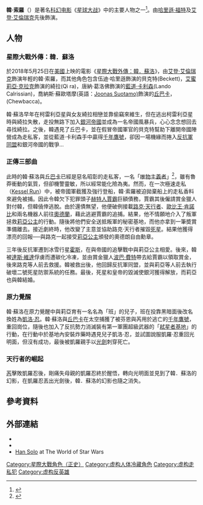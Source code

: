 {{Otheruses|subject=[[星際大戰|星際大戰]]的其中一位角色|other=一種生存在[[奧陶紀|奧陶紀]]的[[三葉蟲|三葉蟲]]|韓·索羅 (三葉蟲)}}
{{noteTA
|T=zh-hans:韩·索罗;zh-hk:韓·索羅;zh-tw:韓·索羅;
|G1=星際大戰
|1=zh-hans:哈里森·福特;zh-hk:夏里遜·福;zh-tw:哈里遜·福特;
|2=zh-hans:韩·索罗;zh-hk:韓·索羅;zh-tw:韓·索羅;
|3=zh-hans:索罗;zh-hk:索羅;zh-tw:索羅;
}}
{{Infobox Star Wars character
| name = 韓·索羅<br />Han Solo
| source = [[星際大戰|星際大戰]]
| image = Harrison Ford-Han Solo.PNG
| size = 280px
| caption = 《[[星際大戰六部曲：絕地大反攻|星際大戰六部曲：絕地大反攻]]》中的韓·索羅
| first = 《[[星際大戰四部曲：曙光乍現|星際大戰四部曲：曙光乍現]]》
| last = 《[[STAR_WARS：天行者的崛起|STAR WARS：天行者的崛起]]》
| portrayer = [[哈里遜·福特|哈里遜·福特]]（Ⅳ－Ⅶ、Ⅸ）<br>[[艾登·艾倫瑞克|艾登·艾倫瑞克]]（韓索羅）
| voiceactor =
| position = [[銀河帝國_(星球大戰)|銀河帝國]]<br />[[反抗軍同盟|反抗軍同盟]]<br />[[銀河共和國|新共和國]]<br />銀河聯盟
| occupation = [[千年隼號|千年隼號]]艦長<br />[[走私|走私客]]
| planet = [[科雷利亞_(星球大戰)|科雷利亞]]
| affiliation = [[反抗軍同盟|反抗軍同盟]]<br>[[銀河共和國|新共和國]]<br>抵抗勢力
| species = [[人類|人類]]
| gender = [[男性|男性]]
| family ={{Plain list|
*[[莉亞公主|莉亞·歐嘉納]]（妻子）
*[[班·索羅|凱羅·忍]]（兒子）
*杰森·索罗（Jacen Solo）（非正史,兒子）
*婕娜·索罗（Jaina Solo）（非正史,女兒）
*安纳金·索罗（Anakin Solo）（非正史,兒子）
}}
| relatives   = 
}}
'''韓·索羅'''（{{lang-en|'''Han Solo'''}}）是著名[[科幻电影|科幻电影]]《[[星球大战|星球大战]]》中的主要人物之一<ref>{{cite web|publisher=[[StarWars_Databank|StarWars Databank]]|title=Han Solo Profile|url=http://www.starwars.com/databank/han-solo|accessdate=2015年10月23日|language=en|archive-date=2017年12月28日|archive-url=https://web.archive.org/web/20171228085227/http://www.starwars.com/databank/han-solo|dead-url=no}}</ref>。由[[哈里遜·福特|哈里遜·福特]]及[[艾登·艾倫瑞克|艾登·艾倫瑞克]]先後飾演。

==人物==
===星際大戰外傳：韓．蘇洛===
於2018年5月25日在[[美國|美國]]上映的電影《[[星際大戰外傳：韓索羅|星際大戰外傳：韓．蘇洛]]》，由[[艾登·艾倫瑞克|艾登·艾倫瑞克]]飾演年輕的韓·索羅，而其他角色包含伍迪·哈里遜飾演的貝克特(Beckett)，[[艾蜜莉亞·克拉克|艾蜜莉亞·克拉克]]飾演的綺拉(Qì ra)，唐納·葛洛佛飾演的[[藍道·卡利森|藍道·卡利森]](Lando Calrissian)，喬納斯·蘇歐塔摩(英語：[[Joonas_Suotamo|Joonas Suotamo)]]飾演的[[丘巴卡|丘巴卡]]，(Chewbacca)。

韓·蘇洛早年在柯雷利亞星與女友綺拉相戀並靠偷竊來維生，但在逃出柯雷利亞星時與綺拉失散，走投無路下加入[[銀河帝國|銀河帝國]]並成為一名帝國風暴兵，心心念念想回去尋找綺拉。之後，韓遇見了丘巴卡，並在假冒帝國軍官的貝克特幫助下離開帝國陣營成為走私客，並從藍道·卡利森手中贏得[[千年鷹號|千年鷹號]]，卻因一場機緣而捲入[[反抗軍同盟|反抗軍同盟]]和銀河帝國的戰爭...

===正傳三部曲===
此時的韓·蘇洛與[[丘巴卡|丘巴卡]]已經是惡名昭彰的走私客，一名「[[唯物主义|唯物主義者]]」<ref name="powerofmyth">{{cite book|page=159|title=The Power of Myth|year=1989|first=Joseph|last=Campbell|authorlink=Joseph Campbell|author2=[[Bill_Moyers|Bill Moyers]] |isbn= 978-0-385-24774-0}}</ref>，雖有魯莽衝動的氣質，但卻機警靈敏，所以經常能化險為夷。然而，在一次極速走私（[[Kessel_Run|Kessel Run]]）中，被帝國軍截獲及強行登船，韓·索羅被迫拋棄船上的走私香料來避免被捕。因此令韓欠下犯罪頭子[[赫特人賈霸|赫特人賈霸]]巨額債務，賈霸其後僱請賞金獵人對付韓，但韓僥倖逃脫。由於還債無望，他便破例接載[[路克·天行者|路克·天行者]]、[[歐比王·肯諾比|歐比王·肯諾比]]和兩名機器人前往[[奧德蘭_(星際大戰)|奧德蘭]]，藉此逃避賈霸的追捕。結果，他不情願地介入了叛軍拯救[[莉亞公主|莉亞公主]]的行動。隨後將他們安全送抵叛軍的秘密基地，而他亦拿到一筆奬賞準備離去。接近劇終時，他改變了主意並協助路克·天行者摧毀[[死星|死星]]。結果他獲得漂亮的回報──與路克一起接受[[莉亞公主|莉亞公主]]頒發的奧德朗自由勳章。

三年後反抗軍遷到冰雪行星[[霍斯|霍斯]]，在與帝國的追擊戰中與莉亞公主相愛。後來，韓被[[達斯·維達|達斯·維達]]俘虜而遭碳化冷凍，並由賞金獵人[[波巴·費特|波巴·費特]]帶去給賈霸以領取賞金，後來路克等人前去救援。韓被救出後，他回歸反抗軍同盟，並與莉亞等人前去執行破壞二號死星防禦系統的任務。最後，死星和皇帝的毀滅使銀河獲得解放，而莉亞也與韓結婚。

===原力覺醒===
韓·蘇洛在原力覺醒中與莉亞育有一名名為「班」的兒子，班在投靠黑暗面後改名換姓為[[凱羅·忍|凱洛·忍]]。韓·蘇洛與[[丘巴卡|丘巴卡]]在太空捕獲了被芬恩與芮用於逃亡的[[千年鷹號|千年鷹號]]，重回崗位，隨後也加入了反抗勢力消滅裝有第一軍團超級武器的「[[弒星者基地|弒星者基地]]」的行動，在行動中於基地內安裝炸藥時遇見兒子凱洛·忍，並試圖說服凱羅·忍重回光明面，但沒有成功，最後被凱羅親手以[[光剑|光劍]]刺穿死亡。
===天行者的崛起===
[[芮|芮]]擊敗凱羅忍後，剛痛失母親的凱羅忍終於醒悟，轉向光明面並見到了韓．蘇洛的幻影，在凱羅忍丟出光劍後，韓．蘇洛的幻影也隨之消失。

==參考資料==
{{reflist}}

==外部連結==
*{{sww|Han Solo}}
*{{imdb character|0000002}}
*[http://starwars.yahoo.com/characters/han-solo Han Solo] {{Wayback|url=http://starwars.yahoo.com/characters/han-solo |date=20071213203202 }} at The World of Star Wars

{{星際大戰宇宙}}

{{DEFAULTSORT:Han Solo}}
[[Category:星際大戰角色（正史）|Category:星際大戰角色（正史）]]
[[Category:虚构人体冷藏角色|Category:虚构人体冷藏角色]]
[[Category:虚构走私犯|Category:虚构走私犯]]
[[Category:虚构反英雄|Category:虚构反英雄]]